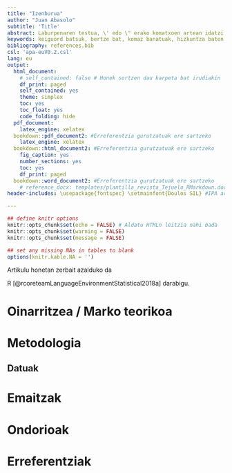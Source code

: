 ```yaml
---
title: "Izenburua"
author: "Juan Abasolo"
subtitle: 'Title'
abstract: Laburpenaren testua, \' edo \" erako komatxoen artean idatzi behar da, karaktere bereziak baditu.
keywords: keiguord batsuk, bertze bat, komaz banatuak, hizkuntza baten baino ez dira agertzen
bibliography: references.bib
csl: 'apa-euV0.2.csl'
lang: eu
output:
  html_document:
    # self_contained: false # Honek sortzen dau karpeta bat irudiakin
    df_print: paged
    self_contained: yes
    theme: simplex
    toc: yes
    toc_float: yes
    code_folding: hide 
  pdf_document:
    latex_engine: xelatex    
  bookdown::pdf_document2: #Erreferentzia gurutzatuak ere sartzeko
    latex_engine: xelatex
  bookdown::html_document2: #Erreferentzia gurutzatuak ere sartzeko
    fig_caption: yes
    number_sections: yes
    toc: yes
    df_print: paged   
  bookdown::word_document2: #Erreferentzia gurutzatuak ere sartzeko
    # reference_docx: templates/plantilla_revista_Tejuelo_RMarkdown.docx  
header-includes: \usepackage{fontspec} \setmainfont{Doulos SIL} #IPA arabera ere PDFn idazteko

---
```


```r
## define knitr options
knitr::opts_chunk$set(echo = FALSE) # Aldatu HTMLn leitzia nahi bada
knitr::opts_chunk$set(warning = FALSE)
knitr::opts_chunk$set(message = FALSE)

## set any missing NAs in tables to blank
options(knitr.kable.NA = '')
```

Artikulu honetan zerbait azalduko da

R [@rcoreteamLanguageEnvironmentStatistical2018a] darabigu.

# Oinarritzea / Marko teorikoa

# Metodologia

## Datuak

# Emaitzak

# Ondorioak

# Erreferentziak









